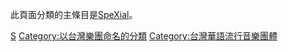 此頁面分類的主條目是[[SpeXial|SpeXial]]。

[[Category:臺灣男子演唱團體|S]]
[[Category:以台灣樂團命名的分類|Category:以台灣樂團命名的分類]]
[[Category:台灣華語流行音樂團體|Category:台灣華語流行音樂團體]]